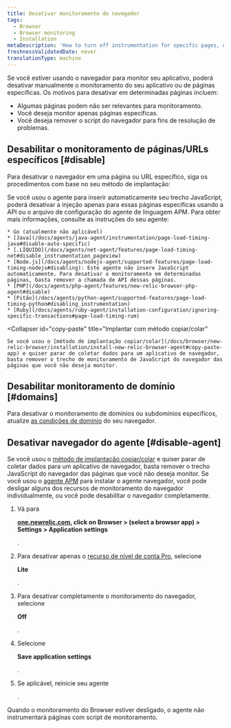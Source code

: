 ```yaml
---
title: Desativar monitoramento do navegador
tags:
  - Browser
  - Browser monitoring
  - Installation
metaDescription: 'How to turn off instrumentation for specific pages, or disable the browser agent completely.'
freshnessValidatedDate: never
translationType: machine
---
```


Se você estiver usando o navegador para monitor seu aplicativo, poderá desativar manualmente o monitoramento do seu aplicativo ou de páginas específicas. Os motivos para desativar <InlinePopover type="browser"/>em determinadas páginas incluem:

* Algumas páginas podem não ser relevantes para monitoramento.
* Você deseja monitor apenas páginas específicas.
* Você deseja remover o script do navegador para fins de resolução de problemas.

## Desabilitar o monitoramento de páginas/URLs específicos [#disable]

Para desativar o navegador em uma página ou URL específico, siga os procedimentos com base no seu método de implantação:

<CollapserGroup>
  <Collapser
    id="agent"
    title="Implantar com agente APM selecionado"
  >
    Se você usou o agente <InlinePopover type="apm"/>para inserir automaticamente seu trecho JavaScript, poderá desativar a injeção apenas para essas páginas específicas usando a API ou o arquivo de configuração do agente de linguagem APM. Para obter mais informações, consulte as instruções do seu agente:

    * Go (atualmente não aplicável)
    * [Java](/docs/agents/java-agent/instrumentation/page-load-timing-java#disable-auto-specific)
    * [.LÍQUIDO](/docs/agents/net-agent/features/page-load-timing-net#disable_instrumentation_pageview)
    * [Node.js](/docs/agents/nodejs-agent/supported-features/page-load-timing-nodejs#disabling): Este agente não insere JavaScript automaticamente. Para desativar o monitoramento em determinadas páginas, basta remover a chamada de API dessas páginas.
    * [PHP](/docs/agents/php-agent/features/new-relic-browser-php-agent#disable)
    * [Pitão](/docs/agents/python-agent/supported-features/page-load-timing-python#disabling_instrumentation)
    * [Ruby](/docs/agents/ruby-agent/installation-configuration/ignoring-specific-transactions#page-load-timing-rum)
  </Collapser>

  <Collapser
    id="copy-paste"
    title="Implantar com método copiar/colar"
  >
    Se você usou o [método de implantação copiar/colar](/docs/browser/new-relic-browser/installation/install-new-relic-browser-agent#copy-paste-app) e quiser parar de coletar dados para um aplicativo de navegador, basta remover o trecho de monitoramento de JavaScript do navegador das páginas que você não deseja monitor.
  </Collapser>
</CollapserGroup>

## Desabilitar monitoramento de domínio [#domains]

Para desativar o monitoramento de domínios ou subdomínios específicos, atualize [as condições de domínio](/docs/browser/new-relic-browser/configuration/monitor-or-block-specific-domains-subdomains) do seu navegador.

## Desativar navegador do agente [#disable-agent]

Se você usou o [método de implantação copiar/colar](/docs/browser/new-relic-browser/installation/install-new-relic-browser-agent#copy-paste-app) e quiser parar de coletar dados para um aplicativo de navegador, basta remover o trecho JavaScript do navegador das páginas que você não deseja monitor. Se você usou o [agente APM](/docs/browser/new-relic-browser/installation/install-new-relic-browser-agent#select-apm-app) para instalar o agente navegador, você pode desligar alguns dos recursos de monitoramento do navegador individualmente, ou você pode desabilitar o navegador completamente.

1. Vá para

   <DoNotTranslate>**[one.newrelic.com](https://one.newrelic.com/all-capabilities), click on Browser > (select a browser app) > Settings > Application settings**</DoNotTranslate>

   .

2. Para desativar apenas o [recurso de nível de conta Pro](/docs/browser/new-relic-browser/getting-started/new-relic-browser), selecione

   <DoNotTranslate>**Lite**</DoNotTranslate>

   .

3. Para desativar completamente o monitoramento do navegador, selecione

   <DoNotTranslate>**Off**</DoNotTranslate>

   .

4. Selecione

   <DoNotTranslate>**Save application settings**</DoNotTranslate>

   .

5. Se aplicável, reinicie seu agente

   <InlinePopover type="apm"/>

   .

Quando o monitoramento do Browser estiver desligado, o agente não instrumentará páginas com script de monitoramento.